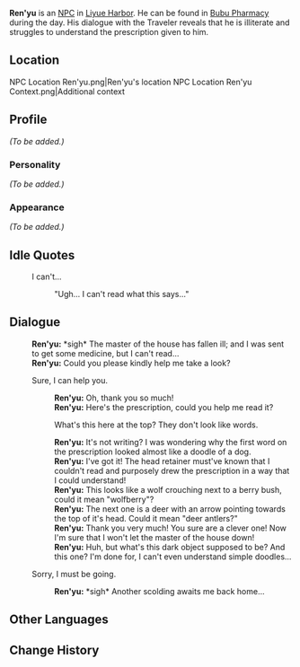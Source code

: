{{Meta
<!-- Remove this template after adding the missing info -->
|missing_NPC_profile  = yes
}}
{{Character Infobox
|image            = NPC Ren'yu.png
|region           = Liyue
|type             = NPC
}}
'''Ren'yu''' is an [[NPC]] in [[Liyue Harbor]]. He can be found in [[Bubu Pharmacy]] during the day. His dialogue with the Traveler reveals that he is illiterate and struggles to understand the prescription given to him.

==Location==
<gallery>
NPC Location Ren'yu.png|Ren'yu's location
NPC Location Ren'yu Context.png|Additional context
</gallery>

==Profile==
<!-- detailed story/lore information goes here -->
''(To be added.)''

===Personality===
''(To be added.)''

===Appearance===
''(To be added.)''

==Idle Quotes==
{{Dialogue start}}
: {{DIcon|Idle}} I can't...
:: {{A|VO Ren'yu 01.ogg}} "Ugh... I can't read what this says..."
{{Dialogue end}}

==Dialogue==
{{Dialogue start}}
:'''Ren'yu:''' *sigh* The master of the house has fallen ill; and I was sent to get some medicine, but I can't read...
:'''Ren'yu:''' Could you please kindly help me take a look?
:{{DIcon}} Sure, I can help you.
::'''Ren'yu:''' Oh, thank you so much!
::'''Ren'yu:''' Here's the prescription, could you help me read it?
::{{DIcon}} What's this here at the top? They don't look like words.
::'''Ren'yu:''' It's not writing? I was wondering why the first word on the prescription looked almost like a doodle of a dog.
::'''Ren'yu:''' I've got it! The head retainer must've known that I couldn't read and purposely drew the prescription in a way that I could understand!
::'''Ren'yu:''' This looks like a wolf crouching next to a berry bush, could it mean "wolfberry"?
::'''Ren'yu:''' The next one is a deer with an arrow pointing towards the top of it's head. Could it mean "deer antlers?"
::'''Ren'yu:''' Thank you very much! You sure are a clever one! Now I'm sure that I won't let the master of the house down!
::'''Ren'yu:''' Huh, but what's this dark object supposed to be? And this one? I'm done for, I can't even understand simple doodles...
:{{DIcon}} Sorry, I must be going.
::'''Ren'yu:''' *sigh* Another scolding awaits me back home...
{{Dialogue end}}

==Other Languages==
{{Other Languages
|default_hidden = 1
|en      = Ren'yu
|zhs     = 仁羽
|zhs_rm  = Rényǔ
|zht     = 仁羽
|zht_rm  = Rényǔ
|ja      = 仁羽
|ja_rm   = Jin'u{{Assumed}}
|ko      = 인우
|ko_rm   = In'u
|es      = Ren Yu
|fr      = Ren Yu
|ru      = Жэнь Юй
|th      = Ren Yu
|vi      = Ren Yu
|de      = Ren Yu
|id      = Ren Yu
|pt      = Ren Yu
|tr      = Ren'yu
|it      = Ren'yu
}}

==Change History==
{{Change History|1.0}}
